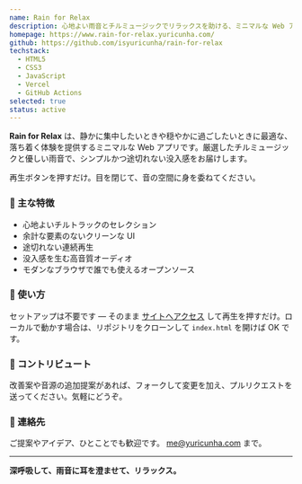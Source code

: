 ```yaml
---
name: Rain for Relax
description: 心地よい雨音とチルミュージックでリラックスを助ける、ミニマルな Web アプリ。
homepage: https://www.rain-for-relax.yuricunha.com/
github: https://github.com/isyuricunha/rain-for-relax
techstack:
  - HTML5
  - CSS3
  - JavaScript
  - Vercel
  - GitHub Actions
selected: true
status: active
---
```


**Rain for Relax** は、静かに集中したいときや穏やかに過ごしたいときに最適な、落ち着く体験を提供するミニマルな Web アプリです。厳選したチルミュージックと優しい雨音で、シンプルかつ途切れない没入感をお届けします。

再生ボタンを押すだけ。目を閉じて、音の空間に身を委ねてください。

### 🌟 主な特徴

- 心地よいチルトラックのセレクション
- 余計な要素のないクリーンな UI
- 途切れない連続再生
- 没入感を生む高音質オーディオ
- モダンなブラウザで誰でも使えるオープンソース

### 🚀 使い方

セットアップは不要です — そのまま [サイトへアクセス](https://www.rain-for-relax.yuricunha.com) して再生を押すだけ。ローカルで動かす場合は、リポジトリをクローンして `index.html` を開けば OK です。

### 🤝 コントリビュート

改善案や音源の追加提案があれば、フォークして変更を加え、プルリクエストを送ってください。気軽にどうぞ。

### 📩 連絡先

ご提案やアイデア、ひとことでも歓迎です。 [me@yuricunha.com](mailto:me@yuricunha.com) まで。

___

**深呼吸して、雨音に耳を澄ませて、リラックス。**
